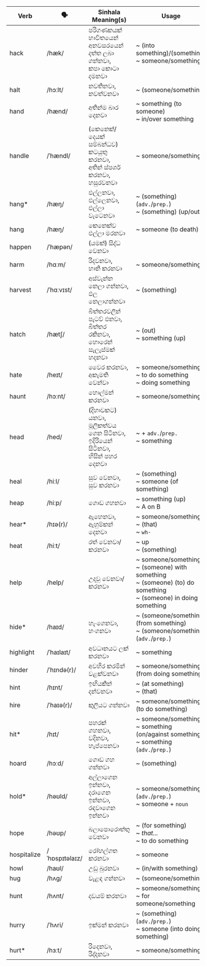 | Verb        | 🗣️              | Sinhala Meaning(s)                                      | Usage                                                           |
| ----------- | -------------- | ------------------------------------------------------- | --------------------------------------------------------------------------- |
| hack        | /hæk/          | පරිගණකයක් භාවිතයෙන් අනවසරයෙන් දත්ත ලබා ගන්නවා,<br/>කපා කොටා දමනවා        | ~ (into something)/(something)<br/>~ someone/something                                             |
| halt        | /hɔːlt/        | නවතිනවා,<br/>නවත්වනවා                                           | ~ (someone/something)                                                                  |
| hand        | /hænd/         | අතින්ම බාර දෙනවා                                             | ~ something (to someone)<br/>~ in/over something                                             |
| handle      | /ˈhændl/       | (කෙනෙක්/දෙයක් සම්බන්ධව) කටයුතු කරනවා,<br/>අතින් ස්පර්ශ කරනවා,<br/>හසුරවනවා       | ~ someone/something                                                                    |
| hang\*      | /hæŋ/          | එල්ලනවා,<br/>එල්ලෙනවා,<br/>එල්ලා වැටෙනවා                                  | ~ (something)(`adv.`/`prep.`)<br/>~ (something) (up/out)                                    |
| hang        | /hæŋ/          | කෙනෙක්ව එල්ලා මරනවා                                           | ~ someone (to death)                                                             |
| happen      | /ˈhæpən/       | (යමක්) සිද්ධ වෙනවා                                           |                                                                             |
| harm        | /hɑːm/         | රිදවනවා,<br/>හානි කරනවා                                          | ~ someone/something                                                                    |
| harvest     | /ˈhɑːvɪst/     | අස්වැන්න නෙලා ගන්නවා,<br/>ඵල නෙලාගන්නවා                                | ~ (something)                                                                     |
| hatch       | /hætʃ/         | බිත්තරවලින් පැටව් එනවා,<br/>බිත්තර රකිනවා,<br/>හොරෙන් සැලැස්මක් හදනවා              | ~ (out)<br/>~ something (up)                                                         |
| hate        | /heɪt/         | වෛර කරනවා,<br/>අකැමති වෙන්වා                                    | ~ someone/something<br/>~ to do something<br/>~ doing something                                          |
| haunt       | /hɔːnt/        | හොල්මන් කරනවා                                               | ~ someone/something                                                                    |
| head        | /hed/          | (දිහාවකට) යනවා,<br/>මූලිකත්වය ගෙන සිටිනවා,<br/>ඉදිරියෙන් සිටිනවා,<br/>හිසින් පහර දෙනවා | ~ + `adv.`/`prep.`<br/>~ something                                                    |
| heal        | /hiːl/         | සුව වෙනවා,<br/>සුව කරනවා                                      | ~ (something)<br/>~ someone (of something)                                                   |
| heap        | /hiːp/         | ගොඩ ගහනවා                                                 | ~ something (up)<br/>~ A on B                                                        |
| hear\*      | /hɪə(r)/       | ඇහෙනවා,<br/>ඇහුම්කන් දෙනවා                                      | ~ someone/something<br/>~ (that)<br/>~ `wh-`                                                |
| heat        | /hiːt/         | රත් වෙනවා/කරනවා                                             | ~ up<br/>~ (something)                                                               |
| help        | /help/         | උදවු වෙනවා/කරනවා                                            | ~ someone/something<br/>~ (someone) with something<br/>~ (someone) (to) do something<br/>~ (someone) in doing something |
| hide\*      | /haɪd/         | හැංගෙනවා,<br/>හංගනවා                                           | ~ (someone/something) (from something)<br/>~ (someone/something) (`adv.`/`prep.`)                              |
| highlight   | /ˈhaɪlaɪt/     | අවධානයට ලක් කරනවා                                          | ~ something                                                                       |
| hinder      | /ˈhɪndə(r)/    | අවහිර කරමින් වළක්වනවා                                        | ~ someone/something (from doing something)                                                   |
| hint        | /hɪnt/         | ඉඟියකින් දන්වනවා                                             | ~ (at something)<br/>~ (that)                                                        |
| hire        | /ˈhaɪə(r)/     | කුලියට ගන්නවා                                               | ~ someone/something (to do something)                                                        |
| hit\*       | /hɪt/          | පහරක් ගහනවා,<br/>වදිනවා,<br/>හැප්පෙනවා                               | ~ someone/something<br/>~ something (on/against something)<br/>~ something (`adv.`/`prep.`)                     |
| hoard       | /hɔːd/         | ගොඩ ගහ ගන්නවා                                              | ~ (something)                                                                     |
| hold\*      | /həʊld/        | අල්ලාගෙන ඉන්නවා,<br/>දරාගෙන ඉන්නවා,<br/>රඳවාගෙන ඉන්නවා                       | ~ someone/something<br/>(`adv.`/`prep.`)<br/>~ someone + `noun`                                      |
| hope        | /həʊp/         | බලාපොරොත්තු වෙනවා                                              | ~ (for something)<br/>~ *that...*<br/>~ to do something                                            |
| hospitalize | /ˈhɒspɪtəlaɪz/ | රෝහල්ගත කරනවා                                              | ~ someone                                                                        |
| howl        | /haʊl/         | උඩු බුරනවා                                                 | ~ (in/with something)                                                             |
| hug         | /hʌɡ/          | වැළඳ ගන්නවා                                                | ~ (someone/something)                                                                  |
| hunt        | /hʌnt/         | දඩයම් කරනවා                                               | ~ someone/something<br/>~ for someone/something                                                      |
| hurry       | /ˈhʌri/        | ඉක්මන් කරනවා                                               | ~ (something) (`adv.`/`prep.`)<br/>~ someone (into doing something)                                 |
| hurt\*      | /hɜːt/         | රිදෙනවා,<br/>රිද්දනවා                                             | ~ someone/something                                                                    |